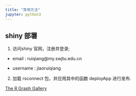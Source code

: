 ---
title: "常用方法"
jupyter: python3
---

## shiny 部署

1. 访问shiny 官网，注册并登录;

  - email : ruiqiang@my.swjtu.edu.cn

  - username : jiaoruiqiang
  
2. 加载 rsconnect 包，并应用其中的函数 deployApp 进行发布.

[The R Graph Gallery](https://www.r-graph-gallery.com/)
